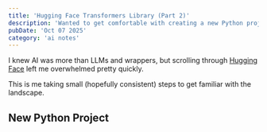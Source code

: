 ```yaml
---
title: 'Hugging Face Transformers Library (Part 2)'
description: 'Wanted to get comfortable with creating a new Python project. Ran the first Hugging Face model through their transformers library.'
pubDate: 'Oct 07 2025'
category: 'ai notes'
---
```



I knew AI was more than LLMs and wrappers,
but scrolling through [Hugging Face](https://huggingface.co/) left me overwhelmed pretty quickly.

This is me taking small (hopefully consistent) steps to get familiar with the landscape.

## New Python Project

<TransformerBasics client:only="vue" class="not-prose" />